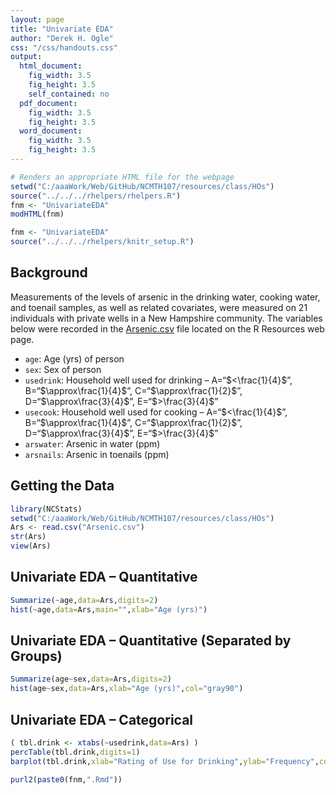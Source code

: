 ```yaml
---
layout: page
title: "Univariate EDA"
author: "Derek H. Ogle"
css: "/css/handouts.css"
output:
  html_document:
    fig_width: 3.5
    fig_height: 3.5
    self_contained: no
  pdf_document:
    fig_width: 3.5
    fig_height: 3.5
  word_document:
    fig_width: 3.5
    fig_height: 3.5
---
```


```r
# Renders an appropriate HTML file for the webpage
setwd("C:/aaaWork/Web/GitHub/NCMTH107/resources/class/HOs")
source("../../../rhelpers/rhelpers.R")
fnm <- "UnivariateEDA"
modHTML(fnm)
```

```r
fnm <- "UnivariateEDA"
source("../../../rhelpers/knitr_setup.R")
```

## Background
Measurements of the levels of arsenic in the drinking water, cooking water, and toenail samples, as well as related covariates, were measured on 21 individuals with private wells in a New Hampshire community.  The variables below were recorded in the [Arsenic.csv](https://github.com/droglenc/NCData/blob/master/Arsenic.csv) file located on the R Resources web page.

* `age`: Age (yrs) of person
* `sex`: Sex of person
* `usedrink`: Household well used for drinking -- A="$<\frac{1}{4}$", B="$\approx\frac{1}{4}$",  C="$\approx\frac{1}{2}$",  D="$\approx\frac{3}{4}$",  E="$>\frac{3}{4}$"
* `usecook`: Household well used for cooking -- A="$<\frac{1}{4}$", B="$\approx\frac{1}{4}$",  C="$\approx\frac{1}{2}$",  D="$\approx\frac{3}{4}$",  E="$>\frac{3}{4}$"
* `arswater`: Arsenic in water (ppm)
* `arsnails`: Arsenic in toenails (ppm)

## Getting the Data
```r
library(NCStats)
setwd("C:/aaaWork/Web/GitHub/NCMTH107/resources/class/HOs")
Ars <- read.csv("Arsenic.csv")
str(Ars)
view(Ars)
```

## Univariate EDA -- Quantitative
```r
Summarize(~age,data=Ars,digits=2)
hist(~age,data=Ars,main="",xlab="Age (yrs)")
```

## Univariate EDA -- Quantitative (Separated by Groups)
```r
Summarize(age~sex,data=Ars,digits=2)
hist(age~sex,data=Ars,xlab="Age (yrs)",col="gray90")
```

## Univariate EDA -- Categorical
```r
( tbl.drink <- xtabs(~usedrink,data=Ars) )
percTable(tbl.drink,digits=1)
barplot(tbl.drink,xlab="Rating of Use for Drinking",ylab="Frequency",col="gray90")
```

```r
purl2(paste0(fnm,".Rmd"))
```
